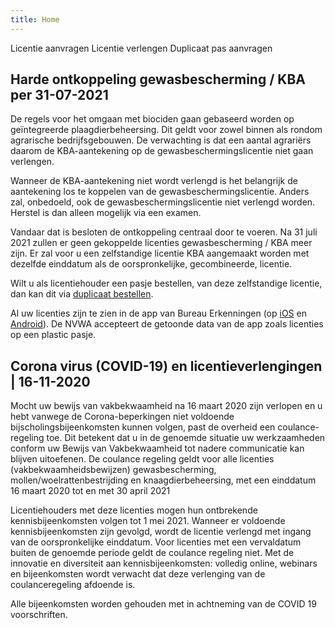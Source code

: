 ```yaml
---
title: Home
---
```


<LinkButtonContainer>
  <LinkButton to="/licenties/licentie-aanvragen">Licentie aanvragen</LinkButton>
  <LinkButton to="/licenties/licentie-verlengen">Licentie verlengen</LinkButton>
  <LinkButton to="/mijn-bureau-erkenningen/duplicaat-pas-aanvragen">
    Duplicaat pas aanvragen
  </LinkButton>
</LinkButtonContainer>

## Harde ontkoppeling gewasbescherming / KBA per 31-07-2021

De regels voor het omgaan met biociden gaan gebaseerd worden op geïntegreerde plaagdierbeheersing. Dit geldt voor zowel binnen als rondom agrarische bedrijfsgebouwen. De verwachting is dat een aantal agrariërs daarom de KBA-aantekening op de gewasbeschermingslicentie niet gaan verlengen.

Wanneer de KBA-aantekening niet wordt verlengd is het belangrijk de aantekening los te koppelen van de gewasbeschermingslicentie. Anders zal, onbedoeld, ook de gewasbeschermingslicentie niet verlengd worden. Herstel is dan alleen mogelijk via een examen.

Vandaar dat is besloten de ontkoppeling centraal door te voeren. Na 31 juli 2021 zullen er geen gekoppelde licenties gewasbescherming / KBA meer zijn. Er zal voor u een zelfstandige licentie KBA aangemaakt worden met dezelfde einddatum als de oorspronkelijke, gecombineerde, licentie.

Wilt u als licentiehouder een pasje bestellen, van deze zelfstandige licentie, dan kan dit via [duplicaat bestellen](/mijn-bureau-erkenningen/duplicaat-pas-aanvragen).

Al uw licenties zijn te zien in de app van Bureau Erkenningen (op [iOS](https://apps.apple.com/nl/app/bureau-erkenningen/id1058457481?l=en) en [Android](https://play.google.com/store/apps/details?id=nl.bureauerkenningen&hl=nl&gl=US)). De NVWA accepteert de getoonde data van de app zoals licenties op een plastic pasje.

## Corona virus (COVID-19) en licentieverlengingen | 16-11-2020

Mocht uw bewijs van vakbekwaamheid na 16 maart 2020 zijn verlopen en u hebt vanwege de Corona-beperkingen niet voldoende bijscholingsbijeenkomsten kunnen volgen, past de overheid een coulance-regeling toe. Dit betekent dat u in de genoemde situatie uw werkzaamheden conform uw Bewijs van Vakbekwaamheid tot nadere communicatie kan blijven uitoefenen. De coulance regeling geldt voor alle licenties (vakbekwaamheidsbewijzen) gewasbescherming, mollen/woelrattenbestrijding en knaagdierbeheersing, met een einddatum 16 maart 2020 tot en met 30 april 2021

Licentiehouders met deze licenties mogen hun ontbrekende kennisbijeenkomsten volgen tot 1 mei 2021.
Wanneer er voldoende kennisbijeenkomsten zijn gevolgd, wordt de licentie verlengd met ingang van de oorspronkelijke einddatum. Voor licenties met een vervaldatum buiten de genoemde periode geldt de coulance regeling niet.
Met de innovatie en diversiteit aan kennisbijeenkomsten: volledig online, webinars en bijeenkomsten wordt verwacht dat deze verlenging van de coulanceregeling afdoende is.

Alle bijeenkomsten worden gehouden met in achtneming van de COVID 19 voorschriften.
